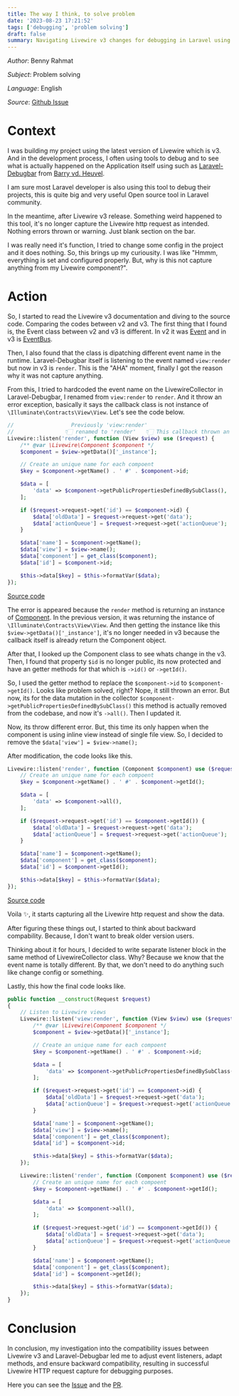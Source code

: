 ```yaml
---
title: The way I think, to solve problem
date: '2023-08-23 17:21:52'
tags: ['debugging', 'problem solving']
draft: false
summary: Navigating Livewire v3 changes for debugging in Laravel using Laravel Debugbar became a puzzle. Event name shifts, method replacements, and inline view hiccups. My dive, solutions, and compatibility fix revealed! 🕵️‍♂️🚀
---
```


_Author_: Benny Rahmat

_Subject_: Problem solving

_Language_: English

_Source_: [Github Issue](https://github.com/barryvdh/laravel-debugbar/issues/1435)

# Context

I was building my project using the latest version of Livewire which is v3. And in the development process, I often using tools to debug and to see what is actually happened on the Application itself using such as [Laravel-Debugbar](https://github.com/barryvdh/laravel-debugbar) from [Barry vd. Heuvel](https://github.com/barryvdh).

I am sure most Laravel developer is also using this tool to debug their projects, this is quite big and very useful Open source tool in Laravel community.

In the meantime, after Livewire v3 release. Something weird happened to this tool, it's no longer capture the Livewire http request as intended. Nothing errors thrown or warning. Just blank section on the bar.

I was really need it's function, I tried to change some config in the project and it does nothing. So, this brings up my curiousity. I was like "Hmmm, everything is set and configured properly. But, why is this not capture anything from my Livewire component?".

# Action

So, I started to read the Livewire v3 documentation and diving to the source code. Comparing the codes between v2 and v3. The first thing that I found is, the Event class between v2 and v3 is different. In v2 it was [Event](https://github.com/livewire/livewire/blob/2.x/src/Event.php) and in v3 is [EventBus](https://github.com/livewire/livewire/blob/main/src/EventBus.php).

Then, I also found that the class is dipatching different event name in the runtime. Laravel-Debugbar itself is listening to the event named `view:render` but now in v3 is `render`. This is the "AHA" moment, finally I got the reason why it was not capture anything.

From this, I tried to hardcoded the event name on the LivewireCollector in Laravel-Debugbar, I renamed from `view:render` to `render`. And it throw an error exception, basically it says the callback class is not instance of `\Illuminate\Contracts\View\View`. Let's see the code below.

```php
//                  Previously 'view:render'
//                👇🏻 renamed to 'render'   👇🏻 This callback thrown an error
Livewire::listen('render', function (View $view) use ($request) {
    /** @var \Livewire\Component $component */
    $component = $view->getData()['_instance'];

    // Create an unique name for each compoent
    $key = $component->getName() . ' #' . $component->id;

    $data = [
        'data' => $component->getPublicPropertiesDefinedBySubClass(),
    ];

    if ($request->request->get('id') == $component->id) {
        $data['oldData'] = $request->request->get('data');
        $data['actionQueue'] = $request->request->get('actionQueue');
    }

    $data['name'] = $component->getName();
    $data['view'] = $view->name();
    $data['component'] = get_class($component);
    $data['id'] = $component->id;

    $this->data[$key] = $this->formatVar($data);
});
```
[Source code](https://github.com/barryvdh/laravel-debugbar/blob/cf4554d1dd7805a6a737dcb0f620c80d36850108/src/DataCollector/LivewireCollector.php#L26-L48)

The error is appeared because the `render` method is returning an instance of [Component](https://github.com/livewire/livewire/blob/main/src/Component.php). In the previous version, it was returning the instance of `\Illuminate\Contracts\View\View`. And then getting the instance like this `$view->getData()['_instance']`, it's no longer needed in v3 because the callback itself is already return the Component object.

After that, I looked up the Component class to see whats change in the v3. Then, I found that property `$id` is no longer public, its now protected and have an getter methods for that which is `->id()` or `->getId()`.

So, I used the getter method to replace the `$component->id` to `$component->getId()`. Looks like problem solved, right? Nope, it still thrown an error. But now, its for the data mutation in the collector `$component->getPublicPropertiesDefinedBySubClass()` this method is actually removed from the codebase, and now it's `->all()`. Then I updated it.

Now, its throw different error. But, this time its only happen when the component is using inline view instead of single file view. So, I decided to remove the `$data['view'] = $view->name();`

After modification, the code looks like this.

```php
Livewire::listen('render', function (Component $component) use ($request) {
    // Create an unique name for each compoent
    $key = $component->getName() . ' #' . $component->getId();

    $data = [
        'data' => $component->all(),
    ];

    if ($request->request->get('id') == $component->getId()) {
        $data['oldData'] = $request->request->get('data');
        $data['actionQueue'] = $request->request->get('actionQueue');
    }

    $data['name'] = $component->getName();
    $data['component'] = get_class($component);
    $data['id'] = $component->getId();

    $this->data[$key] = $this->formatVar($data);
});
```
[Source code](https://github.com/barryvdh/laravel-debugbar/blob/master/src/DataCollector/LivewireCollector.php#L51-L69)

Voila ✨, it starts capturing all the Livewire http request and show the data.

After figuring these things out, I started to think about backward compability. Because, I don't want to break older version users.

Thinking about it for hours, I decided to write separate listener block in the same method of LivewireCollector class. Why? Because we know that the event name is totally different. By that, we don't need to do anything such like change config or something.

Lastly, this how the final code looks like.

```php
public function __construct(Request $request)
{
    // Listen to Livewire views
    Livewire::listen('view:render', function (View $view) use ($request) {
        /** @var \Livewire\Component $component */
        $component = $view->getData()['_instance'];

        // Create an unique name for each compoent
        $key = $component->getName() . ' #' . $component->id;

        $data = [
            'data' => $component->getPublicPropertiesDefinedBySubClass(),
        ];

        if ($request->request->get('id') == $component->id) {
            $data['oldData'] = $request->request->get('data');
            $data['actionQueue'] = $request->request->get('actionQueue');
        }

        $data['name'] = $component->getName();
        $data['view'] = $view->name();
        $data['component'] = get_class($component);
        $data['id'] = $component->id;

        $this->data[$key] = $this->formatVar($data);
    });

    Livewire::listen('render', function (Component $component) use ($request) {
        // Create an unique name for each compoent
        $key = $component->getName() . ' #' . $component->getId();

        $data = [
            'data' => $component->all(),
        ];

        if ($request->request->get('id') == $component->getId()) {
            $data['oldData'] = $request->request->get('data');
            $data['actionQueue'] = $request->request->get('actionQueue');
        }

        $data['name'] = $component->getName();
        $data['component'] = get_class($component);
        $data['id'] = $component->getId();

        $this->data[$key] = $this->formatVar($data);
    });
}
```

# Conclusion

In conclusion, my investigation into the compatibility issues between Livewire v3 and Laravel-Debugbar led me to adjust event listeners, adapt methods, and ensure backward compatibility, resulting in successful Livewire HTTP request capture for debugging purposes.

Here you can see the [Issue](https://github.com/barryvdh/laravel-debugbar/issues/1435) and the [PR](https://github.com/barryvdh/laravel-debugbar/issues/1436).
